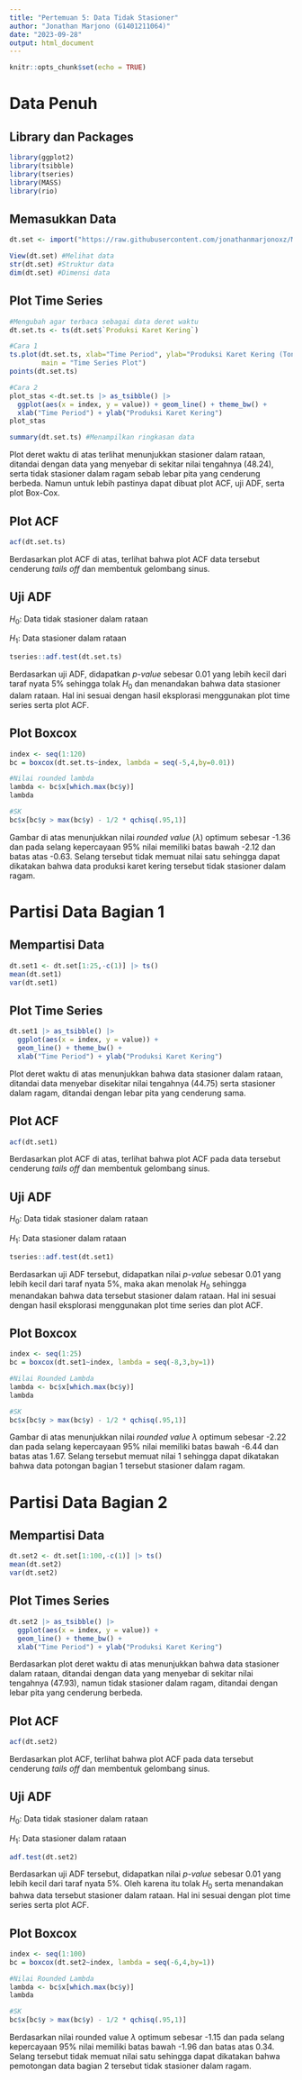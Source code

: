 ---
title: "Pertemuan 5: Data Tidak Stasioner"
author: "Jonathan Marjono (G1401211064)"
date: "2023-09-28"
output: html_document
---

```{r setup, include=FALSE}
knitr::opts_chunk$set(echo = TRUE)
```

# Data Penuh

## Library dan Packages

```{r}
library(ggplot2)
library(tsibble)
library(tseries)
library(MASS)
library(rio)
```

## Memasukkan Data

```{r}
dt.set <- import("https://raw.githubusercontent.com/jonathanmarjonoxz/MPDW/main/Responsi1/Data_ProduksiKaretKering.csv")
```

```{r}
View(dt.set) #Melihat data
str(dt.set) #Struktur data
dim(dt.set) #Dimensi data
```

## Plot Time Series

```{r}
#Mengubah agar terbaca sebagai data deret waktu
dt.set.ts <- ts(dt.set$`Produksi Karet Kering`)
```

```{r}
#Cara 1
ts.plot(dt.set.ts, xlab="Time Period", ylab="Produksi Karet Kering (Ton)", 
        main = "Time Series Plot")
points(dt.set.ts)
```

```{r}
#Cara 2
plot_stas <-dt.set.ts |> as_tsibble() |> 
  ggplot(aes(x = index, y = value)) + geom_line() + theme_bw() +
  xlab("Time Period") + ylab("Produksi Karet Kering")
plot_stas
```

```{r}
summary(dt.set.ts) #Menampilkan ringkasan data
```

Plot deret waktu di atas terlihat menunjukkan stasioner dalam rataan, ditandai dengan data yang menyebar di sekitar nilai tengahnya (48.24), serta tidak stasioner dalam ragam sebab lebar pita yang cenderung berbeda. Namun untuk lebih pastinya dapat dibuat plot ACF, uji ADF, serta plot Box-Cox.

## Plot ACF

```{r}
acf(dt.set.ts)
```

Berdasarkan plot ACF di atas, terlihat bahwa plot ACF data tersebut cenderung *tails off* dan membentuk gelombang sinus.

## Uji ADF

$H_0$: Data tidak stasioner dalam rataan

$H_1$: Data stasioner dalam rataan

```{r}
tseries::adf.test(dt.set.ts)
```

Berdasarkan uji ADF, didapatkan *p-value* sebesar 0.01 yang lebih kecil dari taraf nyata 5% sehingga tolak $H_0$ dan menandakan bahwa data stasioner dalam rataan. Hal ini sesuai dengan hasil eksplorasi menggunakan plot time series serta plot ACF.

## Plot Boxcox

```{r}
index <- seq(1:120)
bc = boxcox(dt.set.ts~index, lambda = seq(-5,4,by=0.01))
```

```{r}
#Nilai rounded lambda
lambda <- bc$x[which.max(bc$y)]
lambda
```

```{r}
#SK
bc$x[bc$y > max(bc$y) - 1/2 * qchisq(.95,1)]
```

Gambar di atas menunjukkan nilai *rounded value* $(\lambda)$ optimum sebesar -1.36 dan pada selang kepercayaan 95% nilai memiliki batas bawah -2.12 dan batas atas -0.63. Selang tersebut tidak memuat nilai satu sehingga dapat dikatakan bahwa data produksi karet kering tersebut tidak stasioner dalam ragam.

# Partisi Data Bagian 1

## Mempartisi Data

```{r}
dt.set1 <- dt.set[1:25,-c(1)] |> ts()
mean(dt.set1)
var(dt.set1)
```

## Plot Time Series

```{r}
dt.set1 |> as_tsibble() |> 
  ggplot(aes(x = index, y = value)) +
  geom_line() + theme_bw() +
  xlab("Time Period") + ylab("Produksi Karet Kering")
```

Plot deret waktu di atas menunjukkan bahwa data stasioner dalam rataan, ditandai data menyebar disekitar nilai tengahnya (44.75) serta stasioner dalam ragam, ditandai dengan lebar pita yang cenderung sama.

## Plot ACF

```{r}
acf(dt.set1)
```

Berdasarkan plot ACF di atas, terlihat bahwa plot ACF pada data tersebut cenderung *tails off* dan membentuk gelombang sinus.

## Uji ADF

$H_0$: Data tidak stasioner dalam rataan

$H_1$: Data stasioner dalam rataan

```{r}
tseries::adf.test(dt.set1)
```

Berdasarkan uji ADF tersebut, didapatkan nilai *p-value* sebesar 0.01 yang lebih kecil dari taraf nyata 5%, maka akan menolak $H_0$ sehingga menandakan bahwa data tersebut stasioner dalam rataan. Hal ini sesuai dengan hasil eksplorasi menggunakan plot time series dan plot ACF.

## Plot Boxcox

```{r}
index <- seq(1:25)
bc = boxcox(dt.set1~index, lambda = seq(-8,3,by=1))
```

```{r}
#Nilai Rounded Lambda
lambda <- bc$x[which.max(bc$y)]
lambda
```

```{r}
#SK
bc$x[bc$y > max(bc$y) - 1/2 * qchisq(.95,1)]
```

Gambar di atas menunjukkan nilai *rounded value* $\lambda$ optimum sebesar -2.22 dan pada selang kepercayaan 95% nilai memiliki batas bawah -6.44 dan batas atas 1.67. Selang tersebut memuat nilai 1 sehingga dapat dikatakan bahwa data potongan bagian 1 tersebut stasioner dalam ragam.

# Partisi Data Bagian 2

## Mempartisi Data

```{r}
dt.set2 <- dt.set[1:100,-c(1)] |> ts()
mean(dt.set2)
var(dt.set2)
```

## Plot Times Series

```{r}
dt.set2 |> as_tsibble() |> 
  ggplot(aes(x = index, y = value)) +
  geom_line() + theme_bw() +
  xlab("Time Period") + ylab("Produksi Karet Kering")
```

Berdasarkan plot deret waktu di atas menunjukkan bahwa data stasioner dalam rataan, ditandai dengan data yang menyebar di sekitar nilai tengahnya (47.93), namun tidak stasioner dalam ragam, ditandai dengan lebar pita yang cenderung berbeda.

## Plot ACF

```{r}
acf(dt.set2)
```

Berdasarkan plot ACF, terlihat bahwa plot ACF pada data tersebut cenderung *tails off* dan membentuk gelombang sinus.

## Uji ADF

$H_0$: Data tidak stasioner dalam rataan

$H_1$: Data stasioner dalam rataan

```{r}
adf.test(dt.set2)
```

Berdasarkan uji ADF tersebut, didapatkan nilai *p-value* sebesar 0.01 yang lebih kecil dari taraf nyata 5%. Oleh karena itu tolak $H_0$ serta menandakan bahwa data tersebut stasioner dalam rataan. Hal ini sesuai dengan plot time series serta plot ACF.

## Plot Boxcox

```{r}
index <- seq(1:100)
bc = boxcox(dt.set2~index, lambda = seq(-6,4,by=1))
```

```{r}
#Nilai Rounded Lambda
lambda <- bc$x[which.max(bc$y)]
lambda
```

```{r}
#SK
bc$x[bc$y > max(bc$y) - 1/2 * qchisq(.95,1)]
```

Berdasarkan nilai rounded value $\lambda$ optimum sebesar -1.15 dan pada selang kepercayaan 95% nilai memiliki batas bawah -1.96 dan batas atas 0.34. Selang tersebut tidak memuat nilai satu sehingga dapat dikatakan bahwa pemotongan data bagian 2 tersebut tidak stasioner dalam ragam.
